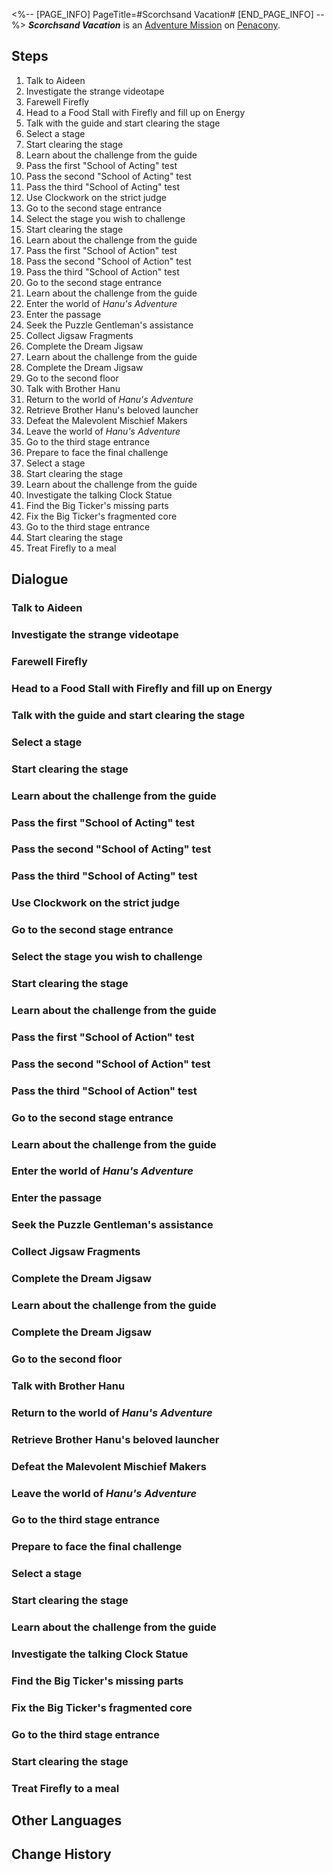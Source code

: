 <%-- [PAGE_INFO]
PageTitle=#Scorchsand Vacation#
[END_PAGE_INFO] --%>
{{Stub|Dialogue.}}
{{Mission Infobox
|id            = 8022401
|title         = 
|image         = <!--Mission Scorchsand Vacation.png-->
|type          = Adventure
|event_name    = 
|chapter       = 
|requirements  = [[Trailblaze Mission]] ''[[And on the Eighth Day]]'' completed
|summary       = The dangerous challenges have become an exciting and thrilling vacation. A mysterious director helped make a Memory Film specially for you. This way, you can experience all the other possibilities at Scorchsand.<br />Maybe we are all just in a script, but even so, we can still make our own marvelous choices.
|characters    = Aideen; Announcement; Big Ticker; Body Language Judge; Brother Hanu; Bubble Hound who's been forced to play a monster; Clockie; Dialogue Judge; Firefly; Guide; Judge; Merchant; Puzzle Gentleman; Strict Judge; Trailblazer
|startLocation = [[Penacony]] - [[SoulGlad™ Scorchsand Audition Venue]]
|world         = Penacony
|area          = SoulGlad™ Scorchsand Audition Venue
|prev          = 
|next          = ???
|rewards       = Stellar Jade*50; Traveler's Guide*8; Lost Crystal*8; Clock Credits*360; Credit*120,000
}}
'''''Scorchsand Vacation''''' is an [[Adventure Mission]] on [[Penacony]].

==Steps==
# Talk to Aideen
# Investigate the strange videotape
# Farewell Firefly
# Head to a Food Stall with Firefly and fill up on Energy
# Talk with the guide and start clearing the stage
# Select a stage
# Start clearing the stage
# Learn about the challenge from the guide
# Pass the first "School of Acting" test
# Pass the second "School of Acting" test
# Pass the third "School of Acting" test
# Use Clockwork on the strict judge
# Go to the second stage entrance
# Select the stage you wish to challenge
# Start clearing the stage
# Learn about the challenge from the guide
# Pass the first "School of Action" test
# Pass the second "School of Action" test
# Pass the third "School of Action" test
# Go to the second stage entrance
# Learn about the challenge from the guide
# Enter the world of ''Hanu's Adventure''
# Enter the passage
# Seek the Puzzle Gentleman's assistance
# Collect Jigsaw Fragments
# Complete the Dream Jigsaw
# Learn about the challenge from the guide
# Complete the Dream Jigsaw
# Go to the second floor
# Talk with Brother Hanu
# Return to the world of ''Hanu's Adventure''
# Retrieve Brother Hanu's beloved launcher
# Defeat the Malevolent Mischief Makers
# Leave the world of ''Hanu's Adventure''
# Go to the third stage entrance
# Prepare to face the final challenge
# Select a stage
# Start clearing the stage
# Learn about the challenge from the guide
# Investigate the talking Clock Statue
# Find the Big Ticker's missing parts
# Fix the Big Ticker's fragmented core
# Go to the third stage entrance
# Start clearing the stage
# Treat Firefly to a meal

<!--
==Gameplay Notes==

--><!--
==Trial Character==

-->
==Dialogue==
{{Stub Dialogue}}
{{Dialogue End}}

===Talk to Aideen{{subst:void|<!--802240102-->}}===
{{Mission Description|type=adventure|location=SoulGlad™ Scorchsand Audition Venue|update|Aideen has prepared a custom gift for you, but an accident has transpired. Go and speak with him.}}
{{Dialogue Start}}
:{{tx}}
{{Dialogue End}}

===Investigate the strange videotape{{subst:void|<!--802240155-->}}===
{{Mission Description|type=adventure|location=SoulGlad™ Scorchsand Audition Venue|update|A videotape that can make someone disappear. What might happen if one touches it?}}
{{Dialogue Start}}
:{{tx}}
{{Dialogue End}}

===Farewell Firefly{{subst:void|<!--802240103-->}}===
{{Mission Description|type=adventure|location=SoulGlad™ Scorchsand Audition Venue|update|The movie has begun. The other protagonist seems to be waiting for you ahead.}}
{{Dialogue Start}}
:{{tx}}
{{Dialogue End}}

===Head to a Food Stall with Firefly and fill up on Energy{{subst:void|<!--802240157-->}}===
{{Mission Description|type=adventure|location=SoulGlad™ Scorchsand Audition Venue|update|Fill up on some energy before facing the challenge}}
{{Dialogue Start}}
:{{tx}}
{{Dialogue End}}

===Talk with the guide and start clearing the stage{{subst:void|<!--802240104-->}}===
{{Mission Description|type=adventure|location=SoulGlad™ Scorchsand Audition Venue|update|Start your Scorchsand Vacation under the guide's instructions}}
{{Dialogue Start}}
:{{tx}}
{{Dialogue End}}

===Select a stage{{subst:void|<!--802240105-->}}===
{{Mission Description|type=adventure|location=SoulGlad™ Scorchsand Audition Venue|update|Select a stage you didn't experience last time and witness another possibility.}}
{{Dialogue Start}}
:{{tx}}
{{Dialogue End}}

===Start clearing the stage{{subst:void|<!--802240107-->}}===
{{Mission Description|type=adventure|location=SoulGlad™ Scorchsand Audition Venue|update|There is a faint noise ahead. Prepare to head to the stage.}}
{{Dialogue Start}}
:{{tx}}
{{Dialogue End}}

===Learn about the challenge from the guide{{subst:void|<!--802240109-->}}===
{{Mission Description|type=adventure|location=SoulGlad™ Scorchsand Audition Venue|update|The first choice! You and Firefly arrive at the Dreamplay Fantasia: Acting Challenge arena. According to the guide's instructions, your "acting" skills will be tested here...<br />What are acting skills exactly? You have no idea. For you, sincerity has always been the ultimate instrument.}}
{{Dialogue Start}}
:{{tx}}
{{Dialogue End}}

===Pass the first "School of Acting" test{{subst:void|<!--802240120-->}}===
{{Dialogue Start}}
:{{tx}}
{{Dialogue End}}

===Pass the second "School of Acting" test{{subst:void|<!--802240121-->}}===
{{Dialogue Start}}
:{{tx}}
{{Dialogue End}}

===Pass the third "School of Acting" test{{subst:void|<!--802240123-->}}===
{{Dialogue Start}}
:{{tx}}
{{Dialogue End}}

===Use Clockwork on the strict judge{{subst:void|<!--802240125-->}}===
{{Dialogue Start}}
:{{tx}}
{{Dialogue End}}

===Go to the second stage entrance{{subst:void|<!--802240130-->}}===
{{Dialogue Start}}
:{{tx}}
{{Dialogue End}}

===Select the stage you wish to challenge{{subst:void|<!--802240119-->}}===
{{Dialogue Start}}
:{{tx}}
{{Dialogue End}}

===Start clearing the stage{{subst:void|<!--802240108-->}}===
{{Mission Description|type=adventure|location=SoulGlad™ Scorchsand Audition Venue|update|There is a faint noise ahead. Prepare to head to the stage.}}
{{Dialogue Start}}
:{{tx}}
{{Dialogue End}}

===Learn about the challenge from the guide{{subst:void|<!--802240110-->}}===
{{Mission Description|type=adventure|location=SoulGlad™ Scorchsand Audition Venue|update|The first choice! Firefly and you arrive at the stage for Dreamplay Fantasia: Action Challenge. According to the guide, you'll face the trial of "action" here...<br />You can't possibly be more familiar with "action" &mdash; However, in a world where no one can jump, can you really perform real "action"?}}
{{Dialogue Start}}
:{{tx}}
{{Dialogue End}}

===Pass the first "School of Action" test{{subst:void|<!--802240111-->}}===
{{Dialogue Start}}
:{{tx}}
{{Dialogue End}}

===Pass the second "School of Action" test{{subst:void|<!--802240113-->}}===
{{Dialogue Start}}
:{{tx}}
{{Dialogue End}}

===Pass the third "School of Action" test{{subst:void|<!--802240115-->}}===
{{Dialogue Start}}
:{{tx}}
{{Dialogue End}}

===Go to the second stage entrance{{subst:void|<!--802240117-->}}===
{{Dialogue Start}}
:{{tx}}
{{Dialogue End}}

===Learn about the challenge from the guide{{subst:void|<!--802240133-->}}===
{{Mission Description|type=adventure|location=SoulGlad™ Scorchsand Audition Venue|update|The second choice! You and Firefly arrive at the Dreamplay Fantasia &mdash; Gunfire Time: Gunfire Trial arena. According to the guide's instructions, you need to play the role of the evil-retributing, charisma-overflowing character from the Clockie series &mdash; Brother Hanu.<br />"What is this competition supposed to be about?" You wonder. "Are we trying to see who has the coolest 'hmph'?"}}
{{Dialogue Start}}
:{{tx}}
{{Dialogue End}}

===Enter the world of ''Hanu's Adventure''{{subst:void|<!--802240134-->}}===
{{Dialogue Start}}
:{{tx}}
{{Dialogue End}}

===Enter the passage{{subst:void|<!--802240135-->}}===
{{Dialogue Start}}
:{{tx}}
{{Dialogue End}}

===Seek the Puzzle Gentleman's assistance{{subst:void|<!--802240136-->}}===
{{Dialogue Start}}
:{{tx}}
{{Dialogue End}}

===Collect Jigsaw Fragments{{subst:void|<!--802240138-->}}===
{{Dialogue Start}}
:{{tx}}
{{Dialogue End}}

===Complete the Dream Jigsaw{{subst:void|<!--802240139-->}}===
{{Dialogue Start}}
:{{tx}}
{{Dialogue End}}

===Learn about the challenge from the guide{{subst:void|<!--802240159-->}}===
{{Mission Description|type=adventure|location=SoulGlad™ Scorchsand Audition Venue|update|The second choice! You and Firefly arrive at the Dreamplay Fantasia &mdash; Gunfire Time: Time Trial stage. According to the guide's instructions, you need to play the role ever-popular protagonist from the Clockie series &mdash; Clockie. Smash through the final obstacles together...<br />...Help this inauthentic Clockie overcome an existential crisis. The game can also be rather profound, can't it?}}
{{Dialogue Start}}
:{{tx}}
{{Dialogue End}}

===Complete the Dream Jigsaw{{subst:void|<!--802240140-->}}===
{{Dialogue Start}}
:{{tx}}
{{Dialogue End}}

===Go to the second floor{{subst:void|<!--802240141-->}}===
{{Mission Description|type=adventure|location=SoulGlad™ Scorchsand Audition Venue|update|The second choice! You and Firefly arrive at the Dreamplay Fantasia &mdash; Gunfire Time: Gunfire Trial arena. According to the guide's instructions, you need to play the role of the evil-retributing, charisma-overflowing character from the Clockie series &mdash; Brother Hanu.<br />"What is this competition supposed to be about?" You wonder. "Are we trying to see who has the coolest 'hmph'?"}}
{{Dialogue Start}}
:{{tx}}
{{Dialogue End}}

===Talk with Brother Hanu{{subst:void|<!--802240143-->}}===
{{Dialogue Start}}
:{{tx}}
{{Dialogue End}}

===Return to the world of ''Hanu's Adventure''{{subst:void|<!--802240144-->}}===
{{Dialogue Start}}
:{{tx}}
{{Dialogue End}}

===Retrieve Brother Hanu's beloved launcher{{subst:void|<!--802240145-->}}===
{{Dialogue Start}}
:{{tx}}
{{Dialogue End}}

===Defeat the Malevolent Mischief Makers{{subst:void|<!--802240146-->}}===
{{Dialogue Start}}
:{{tx}}
{{Dialogue End}}

===Leave the world of ''Hanu's Adventure''{{subst:void|<!--802240150-->}}===
{{Dialogue Start}}
:{{tx}}
{{Dialogue End}}

===Go to the third stage entrance{{subst:void|<!--802240174-->}}===
{{Dialogue Start}}
:{{tx}}
{{Mission Description|type=adventure|location=SoulGlad™ Scorchsand Audition Venue|update|The guide here vanished... Speak with Firefly about what happened.}}
{{Dialogue End}}

===Prepare to face the final challenge{{subst:void|<!--802240152-->}}===
{{Mission Description|type=adventure|location=SoulGlad™ Scorchsand Audition Venue|update|The chance to become a superstar is just around the corner. Prepare to face the final showdown.}}
{{Dialogue Start}}
:{{tx}}
{{Dialogue End}}

===Select a stage{{subst:void|<!--802240153-->}}===
{{Mission Description|type=adventure|location=SoulGlad™ Scorchsand Audition Venue|update|Select a stage you didn't experience last time and witness another possibility.}}
{{Dialogue Start}}
:{{tx}}
{{Dialogue End}}

===Start clearing the stage{{subst:void|<!--802240160-->}}===
{{Mission Description|type=adventure|location=SoulGlad™ Scorchsand Audition Venue|update|There is a faint noise ahead. Prepare to head to the stage.}}
{{Dialogue Start}}
:{{tx}}
{{Dialogue End}}

===Learn about the challenge from the guide{{subst:void|<!--802240162-->}}===
{{Mission Description|type=adventure|location=SoulGlad™ Scorchsand Audition Venue|update|The second choice! You and Firefly arrive at the Dreamplay Fantasia &mdash; Gunfire Time: Time Trial stage. According to the guide's instructions, you need to play the role ever-popular protagonist from the Clockie series &mdash; Clockie. Smash through the final obstacles together...<br />...Help this inauthentic Clockie overcome an existential crisis. The game can also be rather profound, can't it?}}
{{Dialogue Start}}
:{{tx}}
{{Dialogue End}}

===Investigate the talking Clock Statue{{subst:void|<!--802240164-->}}===
{{Dialogue Start}}
:{{tx}}
{{Dialogue End}}

===Find the Big Ticker's missing parts{{subst:void|<!--802240166-->}}===
{{Dialogue Start}}
:{{tx}}
{{Dialogue End}}

===Fix the Big Ticker's fragmented core{{subst:void|<!--802240167-->}}===
{{Dialogue Start}}
:{{tx}}
{{Dialogue End}}

===Go to the third stage entrance{{subst:void|<!--802240178-->}}===
{{Mission Description|type=adventure|location=SoulGlad™ Scorchsand Audition Venue|update|The guide here vanished... Speak with Firefly about what happened.}}
{{Dialogue Start}}
:{{tx}}
{{Dialogue End}}

===Start clearing the stage{{subst:void|<!--802240161-->}}===
{{Mission Description|type=adventure|location=SoulGlad™ Scorchsand Audition Venue|update|There is a faint noise ahead. Prepare to head to the stage.}}
{{Dialogue Start}}
:{{tx}}
{{Dialogue End}}

===Treat Firefly to a meal{{subst:void|<!--802240185-->}}===
{{Dialogue Start}}
:{{tx}}
{{Mission Description|type=adventure|location=SoulGlad™ Scorchsand Audition Venue|update|It's your turn to buy. Pick out some food.}}
{{Dialogue End}}

==Other Languages==
{{Other Languages
|en   = Scorchsand Vacation
|zhs  = 热砂假日
|zht  = 熱砂假日
|ja   = 熱砂の休日
|ko   = 뜨거운 모래 휴일
|es   = Vacaciones en la Arena Ardiente
|fr   = Vacances à Écorchesable
|ru   = Отдых в выжженных песках
|th   = วันหยุดในผืนทรายระอุ
|vi   = Kỳ Nghỉ Cát Nóng
|de   = Urlaub im Flugsand
|id   = Hari Libur Scorchsand
|pt   = Férias em Brasareia
}}

==Change History==
{{Change History|2.2}}
